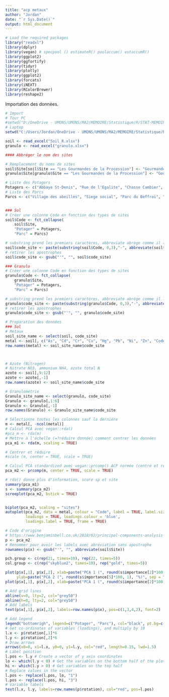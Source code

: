 ```yaml
---
title: "acp metaux"
author: "Jordan"
date: "`r Sys.Date()`"
output: html_document
---
```



```r
# Load the required packages
library("readxl") 
library(dplyr)
library(vegan) # specpool () estimateR() poolaccum() estaccumR()
library(ggplot2)
library(ggfortify)
library(tidyr)
library(plotly)
library(ggplot2)
library(forcats)
library(iNEXT)
library(RColorBrewer)
library(reshape2)
```

Importation des données.
```r
# Import
# Tour PC
#setwd("D:/OneDrive - UMONS/UMONS/MA2/MEMOIRE/Statistique/R/STAT-MEMOIRE/RAW")
# Laptop
setwd("C:/Users/Jordan/OneDrive - UMONS/UMONS/MA2/MEMOIRE/Statistique/R/STAT-MEMOIRE/RAW2")

soil <- read_excel("Soil_R.xlsx")
granulo <- read_excel("granulo.xlsx")
```

```r
#### Abbréger le nom des sites

# Remplacement du noms de sites
soil$Site[soil$Site == "Les Gourmandes de la Procession"] <- "Gourmandes de la Procession"
granulo$Site[granulo$Site == "Les Gourmandes de la Procession"] <- "Gourmandes de la Procession"

# Liste des Potagers
Potagers <- c("Abbaye St-Denis", "Rue de l'Egalite", "Chasse Cambier", "Mel Legumes", "Gourmandes de la Procession", "Jean d'Avesnes", "Parc du bois de Mons", "Jardin Suspendu", "Ecole de l'Esperance", "Fond du petit marais")
# Liste des Parcs
Parcs <- c("Village des abeilles", "Siege social", "Parc du Beffroi", "Stievenart", "Parc Bonaert")


### Sol
# Créer une colonne Code en fonction des types de sites
soil$Code <- fct_collapse(
    soil$Site,
    "Potager" = Potagers,
    "Parc" = Parcs)

# substring prend les premiers caractères, abbreviate abrège comme il le sent
soil$code_site <- paste(substring(soil$Code, 0,3),"-", abbreviate(soil$Site))
# retirer les apostrophes
soil$code_site <- gsub("'", "", soil$code_site)

### Granulo
# Créer une colonne Code en fonction des types de sites
granulo$Code <- fct_collapse(
    granulo$Site,
    "Potager" = Potagers,
    "Parc" = Parcs)

# substring prend les premiers caractères, abbreviate abrège comme il le sent
granulo$code_site <- paste(substring(granulo$Code, 0,3),"-", abbreviate(granulo$Site))
# retirer les apostrophes
granulo$code_site <- gsub("'", "", granulo$code_site)
```


```r
# Preparation des données 
### Sol
# Metaux
soil_site_name <- select(soil, code_site)
metal <- soil[, c("As", "Cd", "Cr", "Cu", "Hg", "Pb", "Ni", "Zn", "Code")]
row.names(metal) <- soil_site_name$code_site



# Azote (Nitrogen) 
# Nitrate NO3, ammonium NH4, azote total N
azote <- soil[,9:12]
azote <- azote[,-1]
row.names(azote) <- soil_site_name$code_site

# Granulométrie
Granulo_site_name <- select(granulo, code_site)
Granulo <- granulo[,1:6]
Granulo <- Granulo[,-1]
row.names(Granulo) <- Granulo_site_name$code_site
```

```r
# Sélectionne toutes les colonnes sauf la dernière
m <- metal[, -ncol(metal)] 
# Calcul PCA avec vegan::rda() 
#pca_m <- rda(m)
# Mettre à l'échelle (=?réduire donnée) comment centrer les données
pca_m1 <- rda(m, scaling = TRUE)

# Centrer et réduire 
#scale (m, center = TRUE, scale = TRUE)

# Calcul PCA standardized avec vegan::prcomp() ACP normée (centré et réduite)
pca_m2 <- prcomp(m, center = TRUE, scale = TRUE)

# rda() donne plus d'information, score sp et site
summary(pca_m1)
s <- summary(pca_m2)
screeplot(pca_m2, bstick = TRUE)


biplot(pca_m2, scaling = "sites")
autoplot(pca_m2, data = metal, colour = "Code", label = TRUE, label.size = 3, shape = FALSE,
         loadings = TRUE, loadings.colour = 'blue',
         loadings.label = TRUE, frame = TRUE)
```

```r
# Code d'origine 
# https://www.benjaminbell.co.uk/2018/02/principal-components-analysis-pca-in-r.html
p <- pca_m2
# Renommer pour avoir les labels avec abréviation sans apostrophe
rownames(p$x) <- gsub("'", "", abbreviate(soil$Site))

pch.group <- c(rep(21, times=10), rep(22, times=5))
col.group <- c(rep("skyblue2", times=10), rep("gold", times=5))

plot(p$x[,1], p$x[,2], xlab=paste("PCA 1 (", round(s$importance[2]*100, 1), "%)", sep = ""), 
     ylab=paste("PCA 2 (", round(s$importance[5]*100, 1), "%)", sep = ""), pch=pch.group, col="black", bg = col.group, cex=2, las=1, asp=1)
plot(p$x[,1], p$x[,2], xlab=paste("PCA 1 (", round(s$importance[2]*100, 1), "%)", sep = ""), ylab=paste("PCA 2 (", round(s$importance[5]*100, 1), "%)", sep = ""), pch=pch.group, col="black", bg=col.group, cex=2, las=1, asp=1)

# Add grid lines
abline(v=0, lty=2, col="grey50")
abline(h=0, lty=2, col="grey50")
# Add labels
text(p$x[,1], p$x[,2], labels=row.names(p$x), pos=c(1,3,4,2), font=2)

# Add legend
legend("bottomrigh", legend=c("Potager", "Parc"), col="black", pt.bg=c("skyblue2", "gold"), pch=c(21, 22), pt.cex=1.5)
# Get co-ordinates of variables (loadings), and multiply by 10
l.x <- p$rotation[,1]*6
l.y <- p$rotation[,2]*6
# Draw arrows
arrows(x0=0, x1=l.x, y0=0, y1=l.y, col="red", length=0.15, lwd=1.5)
# Label position
l.pos <- l.y # Create a vector of y axis coordinates
lo <- which(l.y < 0) # Get the variables on the bottom half of the plot
hi <- which(l.y > 0) # Get variables on the top half
# Replace values in the vector
l.pos <- replace(l.pos, lo, "1")
l.pos <- replace(l.pos, hi, "3")
# Variable labels
text(l.x, l.y, labels=row.names(p$rotation), col="red", pos=l.pos)
```


```r

```

```r

```

```r

```

```r

```


```r

```

```r

```


```r

```

```r

```

```r

```

```r

```


```r

```

```r

```


```r

```

```r

```

```r

```

```r

```
